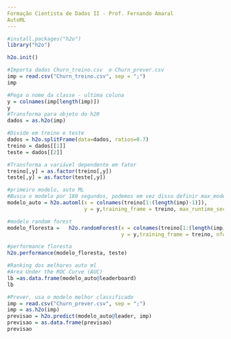 ```yaml
---
Formação Cientista de Dados II - Prof. Fernando Amaral
AutoML
---
```


```r
#install.packages("h2o")
library("h2o")
```


```r
h2o.init()
```


```r
#Importa dados Churn_treino.csv  e Churn_prever.csv
imp = read.csv("Churn_treino.csv", sep = ";")
imp
```


```r
#Pega o nome da classe - ultima coluna
y = colnames(imp[length(imp)])
y
#Transforma para objeto do h20
dados = as.h2o(imp)
```


```r
#Divide em treino e teste
dados = h2o.splitFrame(data=dados, ratios=0.7)
treino = dados[[1]]
teste = dados[[2]]

```


```r
#Transforma a variável dependente em fator
treino[,y] = as.factor(treino[,y])
teste[,y] = as.factor(teste[,y])
```


```r
#primeiro modelo, auto ML
#Busca o modelo por 180 segundos, podemos em vez disso definir max_models
modelo_auto = h2o.automl(x = colnames(treino[1:(length(imp)-1)]), 
                         y = y,training_frame = treino, max_runtime_secs = 180,sort_metric = 'AUC')

```


```r
#modelo random forest
modelo_floresta =   h2o.randomForest(x = colnames(treino[1:(length(imp)-1)]),
                                     y = y,training_frame = treino, nfolds = 5)
```


```r
#performance floresta
h2o.performance(modelo_floresta, teste)
```


```r
#Ranking dos melhores auto ml
#Area Under the ROC Curve (AUC)
lb =as.data.frame(modelo_auto@leaderboard)
lb
```


```r
#Prever, usa o modelo melhor classificado
imp = read.csv("Churn_prever.csv", sep = ";")
imp = as.h2o(imp)
previsao = h2o.predict(modelo_auto@leader, imp)
previsao = as.data.frame(previsao)
previsao
```

